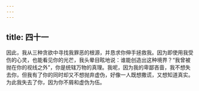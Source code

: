 ```yaml
---
---
---
```

title: 四十一
---

因此，我从三种贪欲中寻找我罪恶的根源，并恳求你伸手拯救我。因为即使用我受伤的心灵，也能看见你的光芒，我头晕目眩地说：谁能创造出这种境界？“我曾被抛在你的视线之外”，你是统辖万物的真理。我呢，因为我的卑鄙吝啬，我不想失去你，但我有了你的同时却又不想抛弃虚伪，好像一人既想撒谎，又想知道真实。为此我失去了你，因为你不屑和虚伪为伍。